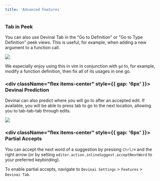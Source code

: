 ```yaml
---
title: 'Advanced Features'
---
```


### Tab in Peek

You can also use Devinai Tab in the "Go to Definition" or "Go to Type Definition" peek views. This is useful, for example, when adding a new argument to a function call.

<Frame>
    <img src="/images/cpp/cpp-in-peek.png" />
</Frame>

We especially enjoy using this in vim in conjunction with `gd` to, for example, modify a function definition, then fix all of its usages in one go.

### <div className="flex items-center" style={{ gap: '6px' }}> <span className="devinai-pointer my-0">Devinai Prediction</span></div>

Devinai can also predict where you will go to after an accepted edit.
If available, you will be able to press tab to go to the next location, allowing you to tab-tab-tab through edits.

<Frame caption="Devinai predicted the next location, and suggested an edit there.">
    <img src="/images/cpp/cp.png" />
</Frame>

### <div className="flex items-center" style={{ gap: '6px' }}> <span className="devinai-pointer my-0">Partial Accepts</span></div>

You can accept the next word of a suggestion by pressing `Ctrl/⌘` and the right arrow (or by setting `editor.action.inlineSuggest.acceptNextWord` to your preferred keybinding).

To enable partial accepts, navigate to `Devinai Settings` > `Features` > `Devinai Tab`.
